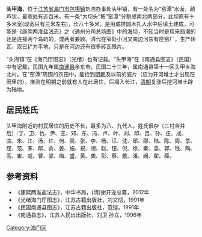 '''头甲海'''，位于[[江苏省|江苏省]][[海门市|海门市]][[包場鎮|包場鎮]]刘浩办事处头甲镇，有一处名为“窑潭”水面，葫芦状，最宽处有近百米。有一条“大坝头”把“窑潭”分割成南北两部分，此坝原有十多米宽(现宽只有三米左右)，长八十多米，是用成排圆木扎入水中后填土建成，可能是《康熙两淮盐法志》之《通州分司总场图》中的海坝，不知当时是用来挡潮的还是连接两个岛屿的，或两者兼顾。清代在窄处小河叉南边河东有座窑厂，生产砖瓦，现已铲为平地，只是在河边还有很多砖瓦残片。

“头海镇”在《海门厅图志》（光绪）也有记载。“头甲海”在《南通县图志》（民国）中有记载，民国九年属[[南通县|南通县]]余东市。民国二十三年，属南通县第十一区头甲乡海北村。在“窑潭”周围的农田中，能捡到[[明朝|明朝]]及以前的瓷片（应为开河堆土才出现在田里的），推测在明朝之前就有人在此居住，后塌入长江，[[清朝|清朝]]复涨后挖河堆土辟为陆地。

==居民姓氏==
头甲海附近的村民居住的历史不长，最多为八、九代人，姓氏很杂（三村合并后）:丁、卫、仇、尹、王、邓、东、冯、卢、叶、刘、印、吕、孙、庄、成、曲、朱、江、汤、许、何、吴、张、李、杨、汪、沈、邱、邵、陆、陈、周、季、屈、范、茅、郁、俞、姜、施、祝、胡、赵、钮、倪、徐、秦、袁、郭、钱、陶、高、崔、戚、曹、梁、梅、盛、黄、龚、彭、蔡、戴、潘、阙、翟、薛。

==参考资料==
*《康熙两淮盐法志》，中华书局，(清)谢开宠总纂，2012年
*《光绪海门厅图志》，江苏古籍出版社，刘文彻，1991年
*《民国南通县图志》，江苏古籍出版社，范铠，1991年
*《南通县志》，江苏人民出出版社，刘卫 孙立，1996年

[[Category:海门区|Category:海门区]]